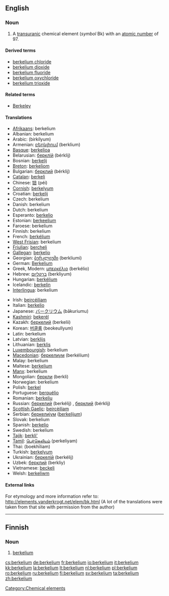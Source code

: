 {{see|Berkelium}}
==English==
{{elements|Bk|curium|Cm|californium|Cf}}

===Noun===
{{en-noun|-}}
{{wikipedia}}

# A [[transuranic]] chemical element (''symbol'' Bk) with an [[atomic number]] of 97.

====Derived terms====
* [[berkelium chloride]]
* [[berkelium dioxide]]
* [[berkelium fluoride]]
* [[berkelium oxychloride]]
* [[berkelium trioxide]]

====Related terms====
* [[w:Berkeley, California|Berkeley]]

====Translations====
{{top}}
* [[Afrikaans]]: berkelium
* Albanian: berkelium
* Arabic: {{Arab|[[بركليوم]]}} (birkílyum) {{m}}
* Armenian: [[բերկլիում]] (berklium)
* [[Basque]]: [[berkelioa]]
* Belarusian: [[берклiй]] (bérklij) {{m}}
* Bosnian: [[berkelij]]
* [[Breton]]: [[berkeliom]]
* Bulgarian: [[берклий]] (bérklij) {{m}}
* [[Catalan]]: [[berkeli]]
* Chinese: [[锫]] (péi)
* [[Cornish]]: [[berkelyum]]
* Croatian: [[berkelij]]
* Czech: berkelium
* Danish: berkelium
* Dutch: berkelium {{n}}
* Esperanto: [[berkelio]]
* Estonian: [[berkeelium]]
* Faroese: berkelium
* Finnish: berkelium
* French: [[berkélium]] {{m}}
* [[West Frisian]]: berkelium
* [[Friulian]]: [[bercheli]]
* [[Gallegan]]: [[berkelio]]
* Georgian: [[ბერკლიუმი]] (berkliumi)
* German: [[Berkelium]] {{n}}
* Greek, Modern: [[μπερκέλιο]] (berkélio) {{n}}
* Hebrew: [[ברקליום]] (berkliyum)
* Hungarian: [[berkélium]]
* Icelandic: [[berkelín]]
* [[Interlingua]]: berkelium
{{mid}}
* Irish: [[beircéiliam]]
* Italian: [[berkelio]] {{m}}
* Japanese: [[バークリウム]] (bākuriumu)
* [[Kashmiri]]: [[bekerél]]
* Kazakh: [[беркелий]] (berkelii)
* Korean: [[버클륨]] (beokeullyum)
* Latin: berkelium
* Latvian: [[berklijs]]
* Lithuanian: [[berklis]]
* [[Luxembourgish]]: berkelium
* [[Macedonian]]: [[беркелиум]] (berkélium) {{m}}
* Malay: berkelium
* Maltese: [[berkeljum]]
* [[Manx]]: berkelium
* Mongolian: [[беркли]] (berkli)
* Norwegian: berkelium
* Polish: [[berkel]] {{m}}
* Portuguese: [[berquélio]] {{m}}
* Romanian: [[berkeliu]] {{n}}
* Russian: [[беркелий]] (berkélij) {{m}}, [[берклий]] (bérklij) {{m}}
* [[Scottish Gaelic]]: [[beircèiliam]]
* Serbian: [[беркелиjум]] ([[berkelijum]]) {{m}}
* Slovak: berkelium
* Spanish: [[berkelio]] {{m}}
* Swedish: berkelium
* [[Tajik]]: [[berkli']]
* [[Tamil]]: [[பெர்கெலியம்]] (perkeliyam)
* Thai: {{Thai|[[เบอร์คีเลียม]]}} (boekhīliam)
* Turkish: [[berkelyum]]
* Ukrainian: [[беркелiй]] (berkélij) {{m}}
* Uzbek: [[берклий]] (berkliy)
* Vietnamese: [[beckeli]]
* Welsh: [[berkeliwm]]
{{bottom}}

====External links====
For etymology and more information refer to:
http://elements.vanderkrogt.net/elem/bk.html
(A lot of the translations were taken from that site with permission from the author)

[[Category:Chemical elements]]

----

==Finnish==
{{wikipedia|lang=fi}}

===Noun===
{{fi-noun}}

# {{chemical element|lang=fi}} [[#English|berkelium]]

[[cs:berkelium]]
[[de:berkelium]]
[[fr:berkelium]]
[[io:berkelium]]
[[it:berkelium]]
[[kk:berkelium]]
[[la:berkelium]]
[[lt:berkelium]]
[[nl:berkelium]]
[[pl:berkelium]]
[[ro:berkelium]]
[[ru:berkelium]]
[[fi:berkelium]]
[[sv:berkelium]]
[[ta:berkelium]]
[[zh:berkelium]]